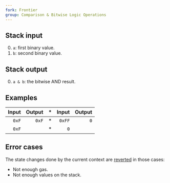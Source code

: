 ```yaml
---
fork: Frontier
group: Comparison & Bitwise Logic Operations
---
```


## Stack input

0. `a`: first binary value.
1. `b`: second binary value.

## Stack output

0. `a & b`: the bitwise AND result.

## Examples

| Input | Output | * | Input | Output |
|------:|-------:|-|------:|-------:|
| `0xF` | `0xF` | * | `0xFF` | `0` |
| `0xF` | | * | `0` | |

## Error cases

The state changes done by the current context are [reverted](#FD) in those cases:
- Not enough gas.
- Not enough values on the stack.
